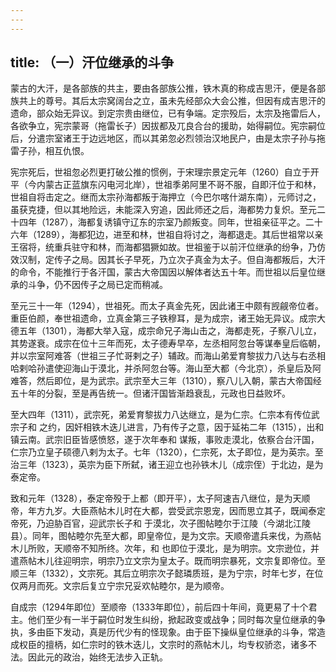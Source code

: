 ```yaml
---
---
---
```

title: （一）汗位继承的斗争
---



蒙古的大汗，是各部族的共主，要由各部族公推，铁木真的称成吉思汗，便是各部族共上的尊号。其后太宗窝阔台之立，虽未先经部众大会公推，但因有成吉思汗的遗命，部众始无异议。到定宗贵由继位，已有争端。定宗殁后，太宗及拖雷后人，各欲争立，宪宗蒙哥（拖雷长子）因拔都及兀良合台的援助，始得嗣位。宪宗嗣位后，分遣宗室诸王于边远地区，而以其弟忽必烈领治汉地民户，由是太宗子孙与拖雷子孙，相互仇恨。

宪宗死后，世祖忽必烈更打破公推的惯例，于宋理宗景定元年（1260）自立于开平（今内蒙古正蓝旗东闪电河北岸），世祖季弟阿里不哥不服，自即汗位于和林，世祖自将击定之。继而太宗孙海都叛于海押立（今巴尔喀什湖东南），元师讨之，虽获克捷，但以其地险远，未能深入穷追，因此师还之后，海都势力复炽。至元二十四年（1287），海都复诱镇守辽东的宗室乃颜叛变。同年，世祖亲征平之。二十六年（1289），海都犯边，进至和林，世祖自将讨之，海都退走。其后世祖常以亲王宿将，统重兵驻守和林，而海都猖獗如故。世祖鉴于以前汗位继承的纷争，乃仿效汉制，定传子之局。因其长子早死，乃立次子真金为太子。但自海都叛后，大汗的命令，不能推行于各汗国，蒙古大帝国因以解体者达五十年。而世祖以后皇位继承的斗争，仍不因传子之局已定而稍减。

至元三十一年（1294），世祖死。而太子真金先死，因此诸王中颇有觊觎帝位者。重臣伯颜，奉世祖遗命，立真金第三子铁穆耳，是为成宗，诸王始无异议。成宗大德五年（1301），海都大举入寇，成宗命兄子海山击之，海都走死，子察八儿立，其势遂衰。成宗在位十三年而死，太子德寿早卒，左丞相阿忽台等谋奉皇后临朝，并以宗室阿难答（世祖三子忙哥剌之子）辅政。而海山弟爱育黎拔力八达与右丞相哈剌哈孙遣使迎海山于漠北，并杀阿忽台等。海山至大都（今北京），杀皇后及阿难答，然后即位，是为武宗。武宗至大三年（1310），察八儿入朝，蒙古大帝国经五十年的分裂，至是再告统一。但诸汗国皆渐趋衰乱，元政也日益败坏。

至大四年（1311），武宗死，弟爱育黎拔力八达继立，是为仁宗。仁宗本有传位武宗子和 之约，因奸相铁木迭儿进言，乃有传子之意，因于延祐二年（1315），出和 镇云南。武宗旧臣皆感愤怒，遂于次年奉和 谋叛，事败走漠北，依察合台汗国，仁宗乃立皇子硕德八剌为太子。七年（1320），仁宗死，太子即位，是为英宗。至治三年（1323），英宗为臣下所弑，诸王迎立也孙铁木儿（成宗侄）于北边，是为泰定帝。

致和元年（1328），泰定帝殁于上都（即开平），太子阿速吉八继位，是为天顺帝，年方九岁。大臣燕帖木儿时在大都，尝受武宗恩宠，因而思立其子，既闻泰定帝死，乃迫胁百官，迎武宗长子和 于漠北，次子图帖睦尔于江陵（今湖北江陵县）。同年，图帖睦尔先至大都，即皇帝位，是为文宗。天顺帝遣兵来伐，为燕帖木儿所败，天顺帝不知所终。次年，和 也即位于漠北，是为明宗。文宗逊位，并遣燕帖木儿往迎明宗，明宗乃立文宗为皇太子。既而明宗暴死，文宗复即帝位。至顺三年（1332），文宗死。其后立明宗次子懿璘质班，是为宁宗，时年七岁，在位仅两月而死。文宗后复立宁宗兄妥欢帖睦尔，是为顺帝。

自成宗（1294年即位）至顺帝（1333年即位），前后四十年间，竟更易了十个君主。他们至少有一半于嗣位时发生纠纷，掀起政变或战争；同时每次皇位继承的争执，多由臣下发动，真是历代少有的怪现象。由于臣下操纵皇位继承的斗争，常造成权臣的擅柄，如仁宗时的铁木迭儿，文宗时的燕帖木儿，均专权骄恣，诸多不法。因此元的政治，始终无法步入正轨。
